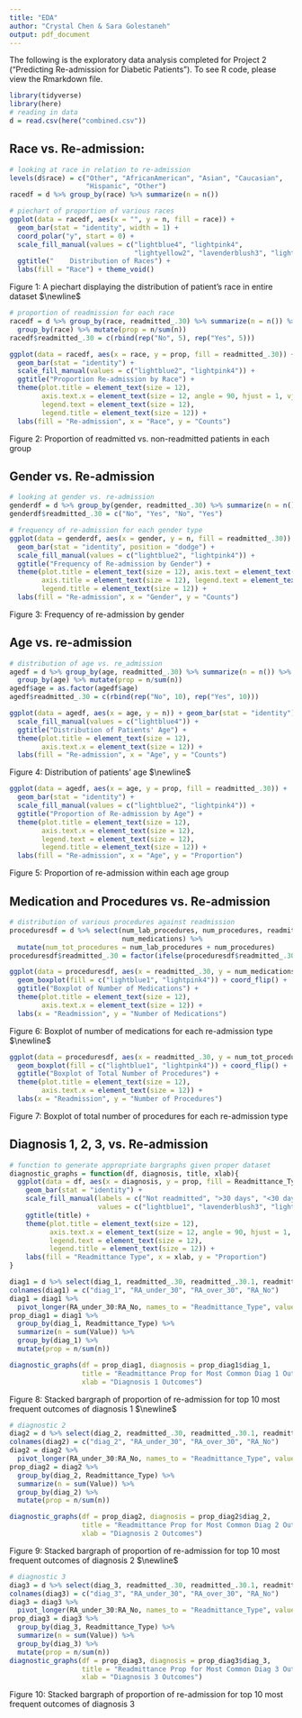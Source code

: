 ```yaml
---
title: "EDA"
author: "Crystal Chen & Sara Golestaneh"
output: pdf_document
---
```


The following is the exploratory data analysis completed for Project 2 ("Predicting Re-admission for Diabetic Patients"). To see R code, please view the Rmarkdown file.

```r
library(tidyverse)
library(here)
# reading in data
d = read.csv(here("combined.csv"))
```

## Race vs. Re-admission: 

```r
# looking at race in relation to re-admission
levels(d$race) = c("Other", "AfricanAmerican", "Asian", "Caucasian",
                   "Hispanic", "Other")
racedf = d %>% group_by(race) %>% summarize(n = n())
```

```r
# piechart of proportion of various races
ggplot(data = racedf, aes(x = "", y = n, fill = race)) + 
  geom_bar(stat = "identity", width = 1) + 
  coord_polar("y", start = 0) + 
  scale_fill_manual(values = c("lightblue4", "lightpink4", 
                               "lightyellow2", "lavenderblush3", "lightseagreen")) + 
  ggtitle("    Distribution of Races") + 
  labs(fill = "Race") + theme_void()
```

Figure 1: A piechart displaying the distribution of patient's race in entire dataset
$\newline$

```r
# proportion of readmission for each race
racedf = d %>% group_by(race, readmitted_.30) %>% summarize(n = n()) %>% 
  group_by(race) %>% mutate(prop = n/sum(n))
racedf$readmitted_.30 = c(rbind(rep("No", 5), rep("Yes", 5)))

ggplot(data = racedf, aes(x = race, y = prop, fill = readmitted_.30)) + 
  geom_bar(stat = "identity") +
  scale_fill_manual(values = c("lightblue2", "lightpink4")) + 
  ggtitle("Proportion Re-admission by Race") + 
  theme(plot.title = element_text(size = 12), 
        axis.text.x = element_text(size = 12, angle = 90, hjust = 1, vjust = 0.5), 
        legend.text = element_text(size = 12), 
        legend.title = element_text(size = 12)) + 
  labs(fill = "Re-admission", x = "Race", y = "Counts")
```

Figure 2: Proportion of readmitted vs. non-readmitted patients in each group

## Gender vs. Re-admission

```r
# looking at gender vs. re-admission
genderdf = d %>% group_by(gender, readmitted_.30) %>% summarize(n = n())
genderdf$readmitted_.30 = c("No", "Yes", "No", "Yes")
```

```r
# frequency of re-admission for each gender type
ggplot(data = genderdf, aes(x = gender, y = n, fill = readmitted_.30)) + 
  geom_bar(stat = "identity", position = "dodge") +
  scale_fill_manual(values = c("lightblue2", "lightpink4")) + 
  ggtitle("Frequency of Re-admission by Gender") + 
  theme(plot.title = element_text(size = 12), axis.text = element_text(size = 12), 
        axis.title = element_text(size = 12), legend.text = element_text(size = 12), 
        legend.title = element_text(size = 12)) + 
  labs(fill = "Re-admission", x = "Gender", y = "Counts")
```

Figure 3: Frequency of re-admission by gender

## Age vs. re-admission

```r
# distribution of age vs. re_admission
agedf = d %>% group_by(age, readmitted_.30) %>% summarize(n = n()) %>% 
  group_by(age) %>% mutate(prop = n/sum(n))
agedf$age = as.factor(agedf$age)
agedf$readmitted_.30 = c(rbind(rep("No", 10), rep("Yes", 10)))
```

```r
ggplot(data = agedf, aes(x = age, y = n)) + geom_bar(stat = "identity") +
  scale_fill_manual(values = c("lightblue4")) + 
  ggtitle("Distribution of Patients' Age") + 
  theme(plot.title = element_text(size = 12), 
        axis.text.x = element_text(size = 12)) + 
  labs(fill = "Re-admission", x = "Age", y = "Counts")
```

Figure 4: Distribution of patients' age
$\newline$

```r
ggplot(data = agedf, aes(x = age, y = prop, fill = readmitted_.30)) + 
  geom_bar(stat = "identity") +
  scale_fill_manual(values = c("lightblue2", "lightpink4")) + 
  ggtitle("Proportion of Re-admission by Age") + 
  theme(plot.title = element_text(size = 12), 
        axis.text.x = element_text(size = 12), 
        legend.text = element_text(size = 12), 
        legend.title = element_text(size = 12)) + 
  labs(fill = "Re-admission", x = "Age", y = "Proportion")
```

Figure 5: Proportion of re-admission within each age group

## Medication and Procedures vs. Re-admission 

```r
# distribution of various procedures against readmission  
proceduresdf = d %>% select(num_lab_procedures, num_procedures, readmitted_.30, 
                            num_medications) %>% 
  mutate(num_tot_procedures = num_lab_procedures + num_procedures)
proceduresdf$readmitted_.30 = factor(ifelse(proceduresdf$readmitted_.30 == 0, "No", "Yes"))
```

```r
ggplot(data = proceduresdf, aes(x = readmitted_.30, y = num_medications)) + 
  geom_boxplot(fill = c("lightblue1", "lightpink4")) + coord_flip() + 
  ggtitle("Boxplot of Number of Medications") + 
  theme(plot.title = element_text(size = 12), 
        axis.text.x = element_text(size = 12)) + 
  labs(x = "Readmission", y = "Number of Medications")
```

Figure 6: Boxplot of number of medications for each re-admission type
$\newline$

```r
ggplot(data = proceduresdf, aes(x = readmitted_.30, y = num_tot_procedures)) + 
  geom_boxplot(fill = c("lightblue1", "lightpink4")) + coord_flip() + 
  ggtitle("Boxplot of Total Number of Procedures") + 
  theme(plot.title = element_text(size = 12), 
        axis.text.x = element_text(size = 12)) + 
  labs(x = "Readmission", y = "Number of Procedures")
```

Figure 7: Boxplot of total number of procedures for each re-admission type

## Diagnosis 1, 2, 3, vs. Re-admission 

```r
# function to generate appropriate bargraphs given proper dataset
diagnostic_graphs = function(df, diagnosis, title, xlab){
  ggplot(data = df, aes(x = diagnosis, y = prop, fill = Readmittance_Type)) +
    geom_bar(stat = "identity") + 
    scale_fill_manual(labels = c("Not readmitted", ">30 days", "<30 days"), 
                      values = c("lightblue1", "lavenderblush3", "lightpink4")) + 
    ggtitle(title) + 
    theme(plot.title = element_text(size = 12), 
          axis.text.x = element_text(size = 12, angle = 90, hjust = 1, vjust = 0.5), 
          legend.text = element_text(size = 12), 
          legend.title = element_text(size = 12)) + 
    labs(fill = "Readmittance Type", x = xlab, y = "Proportion")
}
```

```r
diag1 = d %>% select(diag_1, readmitted_.30, readmitted_.30.1, readmitted_NO)
colnames(diag1) = c("diag_1", "RA_under_30", "RA_over_30", "RA_No")
diag1 = diag1 %>% 
  pivot_longer(RA_under_30:RA_No, names_to = "Readmittance_Type", values_to = "Value")
prop_diag1 = diag1 %>% 
  group_by(diag_1, Readmittance_Type) %>% 
  summarize(n = sum(Value)) %>% 
  group_by(diag_1) %>% 
  mutate(prop = n/sum(n))

diagnostic_graphs(df = prop_diag1, diagnosis = prop_diag1$diag_1,
                  title = "Readmittance Prop for Most Common Diag 1 Outcomes", 
                  xlab = "Diagnosis 1 Outcomes")
```

Figure 8: Stacked bargraph of proportion of re-admission for top 10 most frequent outcomes of diagnosis 1
$\newline$

```r
# diagnostic 2
diag2 = d %>% select(diag_2, readmitted_.30, readmitted_.30.1, readmitted_NO)
colnames(diag2) = c("diag_2", "RA_under_30", "RA_over_30", "RA_No")
diag2 = diag2 %>% 
  pivot_longer(RA_under_30:RA_No, names_to = "Readmittance_Type", values_to = "Value")
prop_diag2 = diag2 %>% 
  group_by(diag_2, Readmittance_Type) %>% 
  summarize(n = sum(Value)) %>% 
  group_by(diag_2) %>% 
  mutate(prop = n/sum(n))

diagnostic_graphs(df = prop_diag2, diagnosis = prop_diag2$diag_2,
                  title = "Readmittance Prop for Most Common Diag 2 Outcomes", 
                  xlab = "Diagnosis 2 Outcomes")
```

Figure 9: Stacked bargraph of proportion of re-admission for top 10 most frequent outcomes of diagnosis 2
$\newline$

```r
# diagnostic 3
diag3 = d %>% select(diag_3, readmitted_.30, readmitted_.30.1, readmitted_NO)
colnames(diag3) = c("diag_3", "RA_under_30", "RA_over_30", "RA_No")
diag3 = diag3 %>% 
  pivot_longer(RA_under_30:RA_No, names_to = "Readmittance_Type", values_to = "Value")
prop_diag3 = diag3 %>% 
  group_by(diag_3, Readmittance_Type) %>% 
  summarize(n = sum(Value)) %>% 
  group_by(diag_3) %>% 
  mutate(prop = n/sum(n))
diagnostic_graphs(df = prop_diag3, diagnosis = prop_diag3$diag_3,
                  title = "Readmittance Prop for Most Common Diag 3 Outcomes", 
                  xlab = "Diagnosis 3 Outcomes")
```

Figure 10: Stacked bargraph of proportion of re-admission for top 10 most frequent outcomes of diagnosis 3